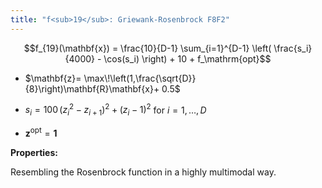 ```yaml
---
title: "f<sub>19</sub>: Griewank-Rosenbrock F8F2"
---
```

<div id="text-f19">

$$f_{19}(\mathbf{x}) = \frac{10}{D-1} \sum_{i=1}^{D-1} \left( \frac{s_i}{4000} - \cos(s_i) \right) + 10 + f_\mathrm{opt}$$

-   $\mathbf{z}= \max\!\left(1,\frac{\sqrt{D}}{8}\right)\mathbf{R}\mathbf{x}+ 0.5$

-   $s_i = 100\,(z_i^2 - z_{i+1})^2 + (z_i-1)^2$ for
    $i=1,\dots,D$

-   $\mathbf{z^\mathrm{opt}}=\mathbf{1}$

**Properties:**

Resembling the Rosenbrock function in a highly multimodal way.
</div>
